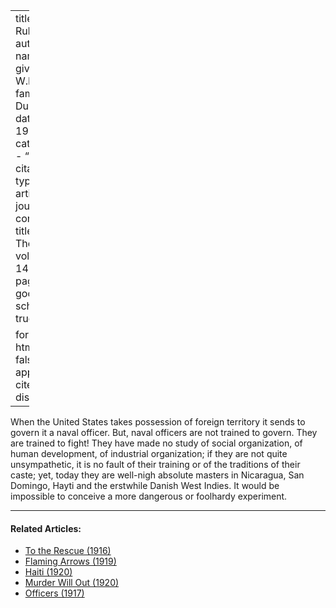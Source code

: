
---
title: 'Naval Ruler'
author:
  - name:
      given: W.E.B.
      family: Du Bois
date: May 1917
categories: 
  - ""
citation: 
  type: article-journal
  container-title: The Crisis
  volume: 14
  issue: 1
  page: 9
google-scholar: true

format:
  html:
    toc: false
    appendix-cite-as: display
---



When the United States takes possession of foreign territory it sends to govern it a naval officer. But, naval officers are not trained to govern. They are trained to fight! They have made no study of social organization, of human development, of industrial organization; if they are not quite unsympathetic, it is no fault of their training or of the traditions of their caste; yet, today they are well-nigh absolute masters in Nicaragua, San Domingo, Hayti and the erstwhile Danish West Indies. It would be impossible to conceive a more dangerous or foolhardy experiment.

<!-- Similar articles start here -->

<hr>
#### Related Articles:

* [To the Rescue (1916)](/Volumes/12/01/rescue.html)
* [Flaming Arrows (1919)](/Volumes/17/01/flaming_arrows.html)
* [Haiti (1920)](/Volumes/19/06/haiti.html)
* [Murder Will Out (1920)](/Volumes/20/05/murder_will_out.html)
* [Officers (1917)](/Volumes/14/02/officers.html)

<!-- Similar articles end here -->